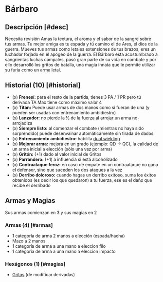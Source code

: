 

# Bárbaro

<Bleed>
  <Screenshot src={barbPic} alt="placeholder" full />
</Bleed>

## Descripción [#desc]

<Callout type="warning" emoji="🔎">
  Necesita revisión
</Callout>
Amas la textura, el aroma y el sabor de la sangre sobre tus armas. Tu mejor amiga
es tu espada y tú camino el de Ares, el dios de la guerra. Mueves tus armas como
letales extensiones de tus brazos, eres un luchador forjado en el apogeo de la guerra.
El Bárbaro esta acostumbrado a sangrientas luchas campales, pasó gran parte de su vida en
combate y por ello desarrolló los gritos de batalla, una magia innata que le permite
utilizar su furia como un arma letal.

## Historial (10) [#historial]

- (x) **Frenesí:** para el resto de la partida, tienes 3 PA / 1 PR pero tú derivada TA Max tiene como máximo valor 4
- (x) **Titán:** Puede usar armas de dos manos como si fueran de una (y pueden ser usadas con entrenamiento ambidiestro)
- (x) **Lanzador:** no pierde la ½ de la fuerza al arrojar un arma no-arrojadiza
- (x) **Siempre listo:** al comenzar el combate (mientras no haya sido sorprendido) puede desenvainar automáticamente sin tirada de dados
- (x) **Entrenamiento ambidiestro:** habilita [dual wielding](/docs/ruling-combat/04#4-5)
- (x) **Mejorar arma:** mejora en un grado (ejemplo: QD -> QC), la calidad de un arma inicial a elección (sólo una vez por arma)
- (x) **Gritón:** (+1) dado al valor inicial de Gritos
- (x) **Parrandero:** (+1) a influencia si está alcoholizado
- (x) **Contraataque feroz:** en caso de empate en un contraataque no gana el defensor, sino que suceden los dos ataques a la vez
- (x) **Derribo doloroso:** cuando hagas un derribo exitoso, suma los éxitos obtenidos (es decir los que quedaron) a tu fuerza, ese es el daño que recibe el derribado


## Armas y Magias
Sus armas comienzan en 3 y sus magias en 2

### Armas (4) [#armas]

- 1 categoría de arma 2 manos a elección (espada/hacha)
- Mazo a 2 manos
- 1 categoría de arma a una mano a eleccion filo
- 1 categoría de arma a una mano a eleccion impacto

### Hexágonos (1) [#magias]

- [Gritos](/docs/list-hexagons/e28) (de modificar derivadas)

